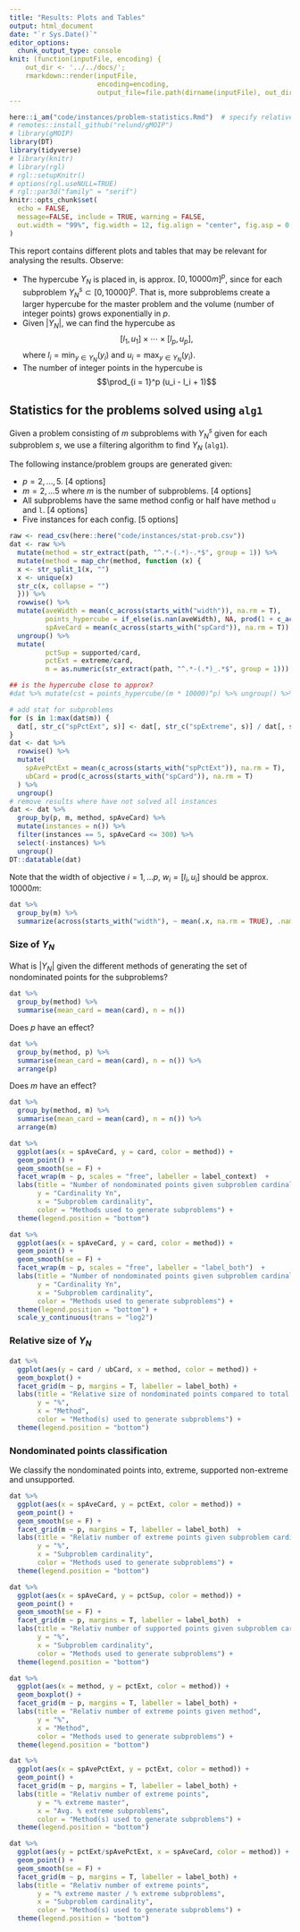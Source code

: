 ```yaml
---
title: "Results: Plots and Tables"
output: html_document
date: "`r Sys.Date()`"
editor_options: 
  chunk_output_type: console
knit: (function(inputFile, encoding) { 
    out_dir <- '../../docs/';
    rmarkdown::render(inputFile,
                      encoding=encoding, 
                      output_file=file.path(dirname(inputFile), out_dir, 'problem-statistics.html')) })
---
```


<style type="text/css">
.main-container {
  max-width: 1800px;
  margin-left: auto;
  margin-right: auto;
}
</style>

```r
here::i_am("code/instances/problem-statistics.Rmd")  # specify relative path given project
# remotes::install_github("relund/gMOIP")
# library(gMOIP)
library(DT)
library(tidyverse)
# library(knitr)
# library(rgl)
# rgl::setupKnitr()
# options(rgl.useNULL=TRUE)
# rgl::par3d("family" = "serif")
knitr::opts_chunk$set(
  echo = FALSE,
  message=FALSE, include = TRUE, warning = FALSE,
  out.width = "99%", fig.width = 12, fig.align = "center", fig.asp = 0.8
)
```

This report contains different plots and tables that may be relevant for analysing the results. Observe:

  * The hypercube $Y_N$ is placed in, is approx. $[0, 10000m]^p$, since for each subproblem $Y_N^s \subset [0, 10000]^p$. That is, more subproblems create a larger hypercube for the master problem and the volume (number of integer points) grows exponentially in $p$. 
  * Given $|Y_N|$, we can find the hypercube as $$[l_1, u_1] \times \cdots \times [l_p, u_p],$$ where $l_i = \min_{y \in Y_N}(y_i)$ and $u_i = \max_{y \in Y_N}(y_i)$.
  * The number of integer points in the hypercube is $$\prod_{i = 1}^p (u_i - l_i + 1)$$


## Statistics for the problems solved using `alg1`

Given a problem consisting of $m$ subproblems with $Y_N^s$ given for each subproblem $s$, we use a filtering algorithm to find $Y_N$ (`alg1`). 

The following instance/problem groups are generated given:

  * $p=2,\ldots, 5$. [4 options]
  * $m=2,\ldots 5$ where $m$ is the number of subproblems. [4 options]
  * All subproblems have the same method config or half have method `u` and `l`. [4 options]
  * Five instances for each config. [5 options]



```r
raw <- read_csv(here::here("code/instances/stat-prob.csv"))
dat <- raw %>% 
  mutate(method = str_extract(path, "^.*-(.*)-.*$", group = 1)) %>% 
  mutate(method = map_chr(method, function (x) {
  x <- str_split_1(x, "")
  x <- unique(x)
  str_c(x, collapse = "")
  })) %>% 
  rowwise() %>% 
  mutate(aveWidth = mean(c_across(starts_with("width")), na.rm = T),
         points_hypercube = if_else(is.nan(aveWidth), NA, prod(1 + c_across(starts_with("width")), na.rm = T)),
         spAveCard = mean(c_across(starts_with("spCard")), na.rm = T)) %>% 
  ungroup() %>% 
  mutate(
         pctSup = supported/card,
         pctExt = extreme/card,
         m = as.numeric(str_extract(path, "^.*-(.*)_.*$", group = 1))) 

## is the hypercube close to approx?
#dat %>% mutate(cst = points_hypercube/(m * 10000)^p) %>% ungroup() %>% summarise(val = mean(cst, na.rm = T))

# add stat for subproblems
for (s in 1:max(dat$m)) {
  dat[, str_c("spPctExt", s)] <- dat[, str_c("spExtreme", s)] / dat[, str_c("spCard", s)]
} 
dat <- dat %>% 
  rowwise() %>% 
  mutate(
    spAvePctExt = mean(c_across(starts_with("spPctExt")), na.rm = T),
    ubCard = prod(c_across(starts_with("spCard")), na.rm = T)
  ) %>% 
  ungroup()
# remove results where have not solved all instances
dat <- dat %>% 
  group_by(p, m, method, spAveCard) %>% 
  mutate(instances = n()) %>% 
  filter(instances == 5, spAveCard <= 300) %>% 
  select(-instances) %>% 
  ungroup()
DT::datatable(dat)
```

Note that the width of objective $i = 1, \ldots p$, $w_i = [l_i, u_i]$ should be approx. $10000m$:

```r
dat %>% 
  group_by(m) %>% 
  summarize(across(starts_with("width"), ~ mean(.x, na.rm = TRUE), .names = "mean_{.col}"))
```

<!-- Overview over subproblems not solved yet -->

<!-- ```{r} -->
<!-- dat %>%  -->
<!--   group_by(p, m, method, spAveCard) %>%  -->
<!--   summarise(instances = n(), card = mean(card), pctSup = mean(pctSup)) %>%  -->
<!--   filter(instances < 5) -->
<!-- ``` -->

### Size of $Y_N$

What is $|Y_N|$ given the different methods of generating the set of nondominated points for the subproblems?

```r
dat %>% 
  group_by(method) %>% 
  summarise(mean_card = mean(card), n = n()) 
```

Does $p$ have an effect? 

```r
dat %>% 
  group_by(method, p) %>% 
  summarise(mean_card = mean(card), n = n()) %>% 
  arrange(p)
```

Does $m$ have an effect? 

```r
dat %>% 
  group_by(method, m) %>% 
  summarise(mean_card = mean(card), n = n()) %>% 
  arrange(m)
```

```r
dat %>% 
  ggplot(aes(x = spAveCard, y = card, color = method)) +
  geom_point() + 
  geom_smooth(se = F) +
  facet_wrap(m ~ p, scales = "free", labeller = label_context)  + 
  labs(title = "Number of nondominated points given subproblem cardinality",
       y = "Cardinality Yn",
       x = "Subproblem cardinality",
       color = "Methods used to generate subproblems") +
  theme(legend.position = "bottom") 
```

```r
dat %>% 
  ggplot(aes(x = spAveCard, y = card, color = method)) +
  geom_point() + 
  geom_smooth(se = F) +
  facet_wrap(m ~ p, scales = "free", labeller = "label_both")  + 
  labs(title = "Number of nondominated points given subproblem cardinality (log2) scale",
       y = "Cardinality Yn",
       x = "Subproblem cardinality",
       color = "Methods used to generate subproblems") +
  theme(legend.position = "bottom") +
  scale_y_continuous(trans = "log2")
```

<!-- ```{r} -->
<!-- dat %>%  -->
<!--   ggplot(aes(x = spAveCard, y = card, color = factor(p))) + -->
<!--   geom_point() +  -->
<!--   geom_smooth(se = F) + -->
<!--   facet_wrap(vars(method), scales = "free", labeller = "label_both")  +  -->
<!--   labs(title = "Number of nondominated points given subproblem cardinality", -->
<!--        y = "Cardinality Yn", -->
<!--        x = "Subproblem cardinality", -->
<!--        color = "p") + -->
<!--   theme(legend.position = "bottom")  -->
<!-- ``` -->


### Relative size of $Y_N$

```r
dat %>% 
  ggplot(aes(y = card / ubCard, x = method, color = method)) +
  geom_boxplot() +
  facet_grid(m ~ p, margins = T, labeller = label_both) +
  labs(title = "Relative size of nondominated points compared to total enumeration",
       y = "%",
       x = "Method",
       color = "Method(s) used to generate subproblems") +
  theme(legend.position = "bottom")

```


<!-- ```{r} -->
<!-- dat %>%  -->
<!--   ggplot(aes(y = card / points_hypercube, x = method, color = method)) + -->
<!--   geom_boxplot() + -->
<!--   facet_grid(m ~ p, margins = T, labeller = label_both) + -->
<!--   labs(title = "Relative size of nondominated points compared to total enumeration", -->
<!--        y = "%", -->
<!--        x = "Method", -->
<!--        color = "Method(s) used to generate subproblems") + -->
<!--   theme(legend.position = "bottom") -->
<!-- ``` -->

### Nondominated points classification

We classify the nondominated points into, extreme, supported non-extreme and unsupported.

```r
dat %>% 
  ggplot(aes(x = spAveCard, y = pctExt, color = method)) +
  geom_point() + 
  geom_smooth(se = F) +
  facet_grid(m ~ p, margins = T, labeller = label_both)  + 
  labs(title = "Relativ number of extreme points given subproblem cardinality",
       y = "%",
       x = "Subproblem cardinality",
       color = "Methods used to generate subproblems") +
  theme(legend.position = "bottom") 
```

```r
dat %>% 
  ggplot(aes(x = spAveCard, y = pctSup, color = method)) +
  geom_point() + 
  geom_smooth(se = F) +
  facet_grid(m ~ p, margins = T, labeller = label_both)  + 
  labs(title = "Relativ number of supported points given subproblem cardinality",
       y = "%",
       x = "Subproblem cardinality",
       color = "Methods used to generate subproblems") +
  theme(legend.position = "bottom") 
```

```r
dat %>% 
  ggplot(aes(x = method, y = pctExt, color = method)) +
  geom_boxplot() + 
  facet_grid(m ~ p, margins = T, labeller = label_both) +
  labs(title = "Relativ number of extreme points given method",
       y = "%",
       x = "Method",
       color = "Methods used to generate subproblems") +
  theme(legend.position = "bottom")
```

```r
dat %>% 
  ggplot(aes(x = spAvePctExt, y = pctExt, color = method)) +
  geom_point() + 
  facet_grid(m ~ p, margins = T, labeller = label_both) +
  labs(title = "Relativ number of extreme points",
       y = "% extreme master",
       x = "Avg. % extreme subproblems",
       color = "Method(s) used to generate subproblems") +
  theme(legend.position = "bottom")
```

```r
dat %>% 
  ggplot(aes(y = pctExt/spAvePctExt, x = spAveCard, color = method)) +
  geom_point() + 
  geom_smooth(se = F) +
  facet_grid(m ~ p, margins = T, labeller = label_both) +
  labs(title = "Relativ number of extreme points",
       y = "% extreme master / % extreme subproblems",
       x = "Subproblem cardinality",
       color = "Method(s) used to generate subproblems") +
  theme(legend.position = "bottom")
```
